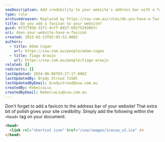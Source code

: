 ```yaml
---
seoDescription: Add credibility to your website's address bar with a favicon, giving it an extra bit of polish.
type: rule
archivedreason: Replaced by https://ssw.com.au/rules/do-you-have-a-favicon-in-your-webpage
title: Do you add a favicon to your website?
guid: 0f377958-32f1-4cff-8927-691752930bfc
uri: does-your-website-have-a-favicon
created: 2015-02-13T02:03:53.000Z
authors:
  - title: Adam Cogan
    url: https://ssw.com.au/people/adam-cogan
  - title: Tiago Araujo
    url: https://ssw.com.au/people/tiago-araujo
related: []
redirects: []
lastUpdated: 2024-06-08T03:27:17.000Z
lastUpdatedBy: Brady Stroud [SSW]
lastUpdatedByEmail: bradystroud@ssw.com.au
createdBy: RebeccaLiu
createdByEmail: RebeccaLiu@ssw.com.au
---
```


Don't forget to add a favicon to the address bar of your website! That extra bit of polish gives your site credibility.
Simply add the following within the `<head>` tag on your document:

```html
<head>
  <link rel="shortcut icon" href="/ssw/images/icossw_v2.ico" />
</head>
```
